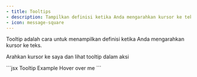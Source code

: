 ```yaml
---
- title: Tooltips
- description: Tampilkan definisi ketika Anda mengarahkan kursor ke teks
- icon: message-square
---
```


Tooltip adalah cara untuk menampilkan definisi ketika Anda mengarahkan kursor ke teks.

<Tooltip tip="Ini adalah tooltip!">Arahkan kursor ke saya</Tooltip> dan lihat tooltip dalam aksi

<RequestExample>
  ```jsx Tooltip Example
  <Tooltip tip="This is a tooltip!">Hover over me</Tooltip>
  ```
</RequestExample>
